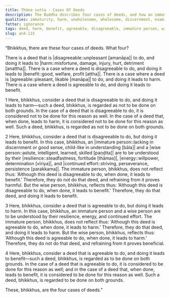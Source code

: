 ```yaml
---
title: Ṭhāna sutta - Cases Of Deeds
description: The Buddha describes four cases of deeds, and how an immature person and a wise person are to be understood by their responses to deeds that are disagreeable but lead to benefit and deeds that are agreeable but lead to harm.
qualities: immaturity, harm, unwholesome, wholesome, discernment, examination, contemplation
fetter: ignorance
tags: deed, harm, benefit, agreeable, disagreeable, immature person, wise person, resilience, energy, continued effort, discernment, good sense, an, an4
slug: an4.115
---
```


“Bhikkhus, there are these four cases of deeds. What four?

There is a deed that is |disagreeable::unpleasant [amanāpa]| to do, and doing it leads to |harm::misfortune, damage, injury, hurt, detriment [anattha]|.
There is a case where a deed is disagreeable to do, and doing it leads to |benefit::good, welfare, profit [attha]|.
There is a case where a deed is |agreeable::pleasant, likable [manāpa]| to do, and doing it leads to harm.
There is a case where a deed is agreeable to do, and doing it leads to benefit.

1 Here, bhikkhus, consider a deed that is disagreeable to do, and doing it leads to harm—such a deed, bhikkhus, is regarded as not to be done on both grounds. In the case of a deed that is disagreeable to do, it is considered not to be done for this reason as well. In the case of a deed that, when done, leads to harm, it is considered not to be done for this reason as well. Such a deed, bhikkhus, is regarded as not to be done on both grounds.

2 Here, bhikkhus, consider a deed that is disagreeable to do, but doing it leads to benefit. In this case, bhikkhus, an |immature person::lacking in discernment or good sense, child-like in understanding [bāla]| and a |wise person::astute, intelligent, learned, skilled [paṇḍita]| are to be understood by their |resilience::steadfastness, fortitude [thāmas]|, |energy::willpower, determination [vīriya]|, and |continued effort::striving, perseverance, persistence [parakkama]|. The immature person, bhikkhus, does not reflect thus: ‘Although this deed is disagreeable to do, when done, it leads to benefit.’ Therefore, they do not do that deed, and refraining from it proves harmful. But the wise person, bhikkhus, reflects thus: ‘Although this deed is disagreeable to do, when done, it leads to benefit.’ Therefore, they do that deed, and doing it leads to benefit.

3 Here, bhikkhus, consider a deed that is agreeable to do, but doing it leads to harm. In this case, bhikkhus, an immature person and a wise person are to be understood by their resilience, energy, and continued effort. The immature person, bhikkhus, does not reflect thus: ‘Although this deed is agreeable to do, when done, it leads to harm.’ Therefore, they do that deed, and doing it leads to harm. But the wise person, bhikkhus, reflects thus: ‘Although this deed is agreeable to do, when done, it leads to harm.’ Therefore, they do not do that deed, and refraining from it proves beneficial.

4 Here, bhikkhus, consider a deed that is agreeable to do, and doing it leads to benefit—such a deed, bhikkhus, is regarded as to be done on both grounds. In the case of a deed that is agreeable to do, it is considered to be done for this reason as well; and in the case of a deed that, when done, leads to benefit, it is considered to be done for this reason as well. Such a deed, bhikkhus, is regarded to be done on both grounds.

These, bhikkhus, are the four cases of deeds.”